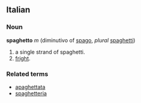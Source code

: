 ==Italian==
===Noun===
'''spaghetto''' ''m'' (diminutivo of [[spago]], ''plural'' [[spaghetti]])

# a single strand of spaghetti.
# [[fright]].

===Related terms===
*[[apaghettata]]
*[[spaghetteria]]